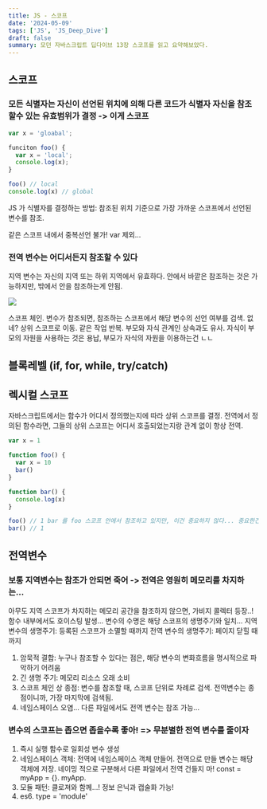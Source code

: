```yaml
---
title: JS - 스코프
date: '2024-05-09'
tags: ['JS', 'JS_Deep_Dive']
draft: false
summary: 모던 자바스크립트 딥다이브 13장 스코프를 읽고 요약해보았다.
---
```


## 스코프

### 모든 식별자는 자신이 선언된 위치에 의해 다른 코드가 식별자 자신을 참조할수 있는 **유효범위**가 결정 -> 이게 스코프

```js
var x = 'gloabal';

funciton foo() {
  var x = 'local';
  console.log(x);
}

foo() // local
console.log(x) // global
```

JS 가 식별자를 결정하는 방법: 참조된 위치 기준으로 가장 가까운 스코프에서 선언된 변수를 참조.

같은 스코프 내에서 중복선언 불가! var 제외...

### 전역 변수는 어디서든지 참조할 수 있다

지역 변수는 자신의 지역 또는 하위 지역에서 유효하다. 안에서 바깥은 참조하는 것은 가능하지만, 밖에서 안을 참조하는게 안됨.

![](https://i.imgur.com/pLghq9K.png)

스코프 체인. 변수가 참조되면, 참조하는 스코프에서 해당 변수의 선언 여부를 검색. 없네? 상위 스코프로 이동. 같은 작업 반복.
부모와 자식 관계인 상속과도 유사. 자식이 부모의 자원을 사용하는 것은 용납, 부모가 자식의 자원을 이용하는건 ㄴㄴ

## 블록레벨 (if, for, while, try/catch)

## 렉시컬 스코프

자바스크립트에서는 함수가 어디서 정의했는지에 따라 상위 스코프를 결정. 전역에서 정의된 함수라면, 그들의 상위 스코프는 어디서 호출되었는지랑 관계 없이 항상 전역.

```js
var x = 1

function foo() {
  var x = 10
  bar()
}

function bar() {
  console.log(x)
}

foo() // 1 bar 를 foo 스코프 안에서 참조하고 있지만, 이건 중요하지 않다... 중요한건 bar 는 전역에서 정의된 함수라는 것!
bar() // 1
```

## 전역변수

### 보통 지역변수는 참조가 안되면 죽어 -> 전역은 영원히 메모리를 차지하는...

아무도 지역 스코프가 차지하는 메모리 공간을 참조하지 않으면, 가비지 콜렉터 등장..!
함수 내부에서도 호이스팅 발생...
변수의 수명은 해당 스코프의 생명주기와 일치...
지역 변수의 생명주기: 등록된 스코프가 소멸할 때까지
전역 변수의 생명주기: 페이지 닫힐 때 까지

1. 암묵적 결합: 누구나 참조할 수 있다는 점은, 해당 변수의 변화흐름을 명시적으로 파악하기 어려움
2. 긴 생명 주기: 메모리 리소스 오래 소비
3. 스코프 체인 상 종점: 변수를 참조할 때, 스코프 단위로 차례로 검색. 전역변수는 종점이니까, 가장 마지막에 검색됨.
4. 네임스페이스 오염... 다른 파일에서도 전역 변수는 참조 가능...

### 변수의 스코프는 좁으면 좁을수록 좋아! => 무분별한 전역 변수를 줄이자

1. 즉시 실행 함수로 일회성 변수 생성
2. 네임스페이스 객체: 전역에 네임스페이스 객체 만들어. 전역으로 만들 변수는 해당 객체에 저장. 네이밍 적으로 구분해서 다른 파일에서 전역 건들지 마! const = myApp = {}. myApp.
3. 모듈 패턴: 클로져와 함께...! 정보 은닉과 캡술화 가능!
4. es6. type = 'module'
